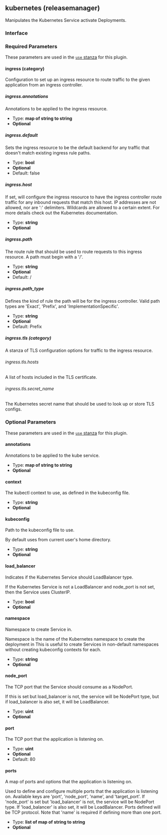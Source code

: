 ## kubernetes (releasemanager)

Manipulates the Kubernetes Service activate Deployments.

### Interface

### Required Parameters

These parameters are used in the [`use` stanza](/docs/waypoint-hcl/use) for this plugin.

#### ingress (category)

Configuration to set up an ingress resource to route traffic to the given application from an ingress controller.

##### ingress.annotations

Annotations to be applied to the ingress resource.

- Type: **map of string to string**
- **Optional**

##### ingress.default

Sets the ingress resource to be the default backend for any traffic that doesn't match existing ingress rule paths.

- Type: **bool**
- **Optional**
- Default: false

##### ingress.host

If set, will configure the ingress resource to have the ingress controller route traffic for any inbound requests that match this host. IP addresses are not allowed, nor are ':' delimiters. Wildcards are allowed to a certain extent. For more details check out the Kubernetes documentation.

- Type: **string**
- **Optional**

##### ingress.path

The route rule that should be used to route requests to this ingress resource. A path must begin with a '/'.

- Type: **string**
- **Optional**
- Default: /

##### ingress.path_type

Defines the kind of rule the path will be for the ingress controller. Valid path types are 'Exact', 'Prefix', and 'ImplementationSpecific'.

- Type: **string**
- **Optional**
- Default: Prefix

##### ingress.tls (category)

A stanza of TLS configuration options for traffic to the ingress resource.

###### ingress.tls.hosts

A list of hosts included in the TLS certificate.

###### ingress.tls.secret_name

The Kubernetes secret name that should be used to look up or store TLS configs.

### Optional Parameters

These parameters are used in the [`use` stanza](/docs/waypoint-hcl/use) for this plugin.

#### annotations

Annotations to be applied to the kube service.

- Type: **map of string to string**
- **Optional**

#### context

The kubectl context to use, as defined in the kubeconfig file.

- Type: **string**
- **Optional**

#### kubeconfig

Path to the kubeconfig file to use.

By default uses from current user's home directory.

- Type: **string**
- **Optional**

#### load_balancer

Indicates if the Kubernetes Service should LoadBalancer type.

If the Kubernetes Service is not a LoadBalancer and node_port is not set, then the Service uses ClusterIP.

- Type: **bool**
- **Optional**

#### namespace

Namespace to create Service in.

Namespace is the name of the Kubernetes namespace to create the deployment in This is useful to create Services in non-default namespaces without creating kubeconfig contexts for each.

- Type: **string**
- **Optional**

#### node_port

The TCP port that the Service should consume as a NodePort.

If this is set but load_balancer is not, the service will be NodePort type, but if load_balancer is also set, it will be LoadBalancer.

- Type: **uint**
- **Optional**

#### port

The TCP port that the application is listening on.

- Type: **uint**
- **Optional**
- Default: 80

#### ports

A map of ports and options that the application is listening on.

Used to define and configure multiple ports that the application is listening on. Available keys are 'port', 'node_port', 'name', and 'target_port'. If 'node_port' is set but 'load_balancer' is not, the service will be NodePort type. If 'load_balancer' is also set, it will be LoadBalancer. Ports defined will be TCP protocol. Note that 'name' is required if defining more than one port.

- Type: **list of map of string to string**
- **Optional**
